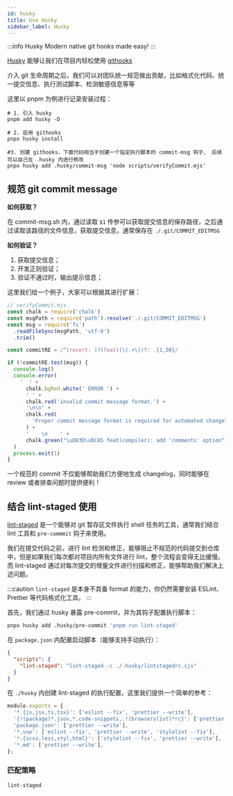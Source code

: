 ```yaml
---
id: husky
title: Use Husky
sidebar_label: Husky
---
```



:::info Husky
Modern native git hooks made easy!
:::

[Husky](https://typicode.github.io/husky/#/?) 能够让我们在项目内轻松使用 [githooks](https://git-scm.com/docs/githooks)

介入 git 生命周期之后，我们可以对团队统一规范做出贡献，比如格式化代码、统一提交信息、执行测试脚本、检测敏感信息等等

这里以 pnpm 为例进行记录安装过程：

```shell
# 1. 引入 husky
pnpm add husky -D

# 2. 启用 githooks
pnpx husky install

#3. 创建 githooks，下面代码相当于创建一个指定执行脚本的 commit-msg 钩子， 后续可以自己在 .husky 内进行修改
pnpx husky add .husky/commit-msg 'node scripts/verifyCommit.mjs'
```

## 规范 git commit message

**如何获取？**

在 commit-msg.sh 内，通过读取 `$1` 传参可以获取提交信息的保存路径，之后通过读取该路径的文件信息，获取提交信息，通常保存在 `./.git/COMMIT_EDITMSG` 

**如何验证？**

1. 获取提交信息；
2. 开发正则验证；
3. 验证不通过时，输出提示信息；

这里我们给一个例子，大家可以根据其进行扩展：

```javascript
// verifyCommit.mjs
const chalk = require('chalk')
const msgPath = require('path').resolve('./.git/COMMIT_EDITMSG')
const msg = require('fs')
  .readFileSync(msgPath, 'utf-8')
  .trim()

const commitRE = /^(revert: )?(feat)(\(.+\))?: .{1,50}/

if (!commitRE.test(msg)) {
  console.log()
  console.error(
    '  ' +
      chalk.bgRed.white(' ERROR ') +
      ' ' +
      chalk.red('invalid commit message format.') +
      '\n\n' +
      chalk.red(
        'Proper commit message format is required for automated changelog generation. Examples:\n\n',
      ) +
      '    \n    ' +
      chalk.green("\uD83D\uDCA5 feat(compiler): add 'comments' option")
  )
  process.exit(1)
}

```

一个规范的 commit 不仅能够帮助我们方便地生成 changelog，同时能够在 review 或者排查问题时提供便利！

## 结合 lint-staged 使用

[lint-staged](https://github.com/okonet/lint-staged) 是一个能够对 git 暂存区文件执行 shell 任务的工具，通常我们结合 lint 工具和 `pre-commmit` 钩子来使用。

我们在提交代码之前，进行 lint 检测和修正，能够阻止不规范的代码提交到仓库中，但是如果我们每次都对项目内所有文件进行 lint，整个流程会变得无比缓慢。而 lint-staged 通过对每次提交的增量文件进行扫描和修正，能够帮助我们解决上述问题。

:::caution
`lint-staged` 是本身不具备 format 的能力，你仍然需要安装 ESLint、Prettier 等代码格式化工具。
:::

首先，我们通过 husky 暴露 pre-commit，并为其钩子配置执行脚本：

```bash
pnpx husky add .husky/pre-commit 'pnpm run lint-staged'
```

在 `package.json` 内配置启动脚本（能够支持手动执行）：

```json
{
  "scripts": {
    "lint-staged": "lint-staged -c ./.husky/lintstagedrc.cjs"
  }
}
```

在 `./husky` 内创建 lint-staged 的执行配置，这里我们提供一个简单的参考：

```js
module.exports = {
  '*.{js,jsx,ts,tsx}': ['eslint --fix', 'prettier --write'],
  '{!(package)*.json,*.code-snippets,.!(browserslist)*rc}': ['prettier --write--parser json'],
  'package.json': ['prettier --write'],
  '*.vue': ['eslint --fix', 'prettier --write', 'stylelint --fix'],
  '*.{scss,less,styl,html}': ['stylelint --fix', 'prettier --write'],
  '*.md': ['prettier --write'],
};
```

### 匹配策略

`lint-staged`

